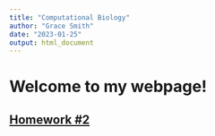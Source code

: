 ```yaml
---
title: "Computational Biology"
author: "Grace Smith"
date: "2023-01-25"
output: html_document
---
```


# Welcome to my webpage!

## [Homework #2](newpage.html)